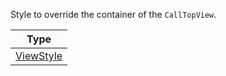 Style to override the container of the `CallTopView`.

| Type                                                       |
| ---------------------------------------------------------- |
| [ViewStyle](https://reactnative.dev/docs/view-style-props) |
